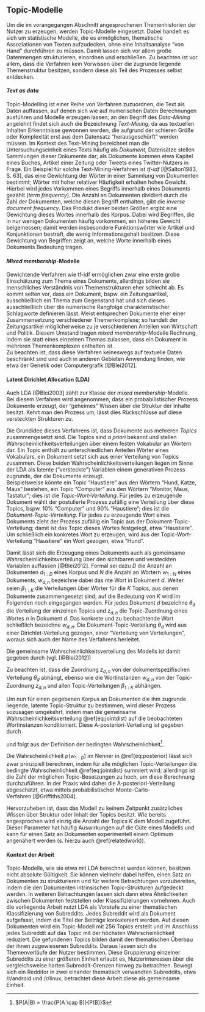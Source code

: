 ## Topic-Modelle {#topicmodelle}

Um die im vorangegangen Abschnitt angesprochenen Themenhistorien der Nutzer zu erzeugen, werden Topic-Modelle eingesetzt.
Dabei handelt es sich um statistische Modelle, die es ermöglichen, thematische Assoziationen von Texten aufzudecken, ohne eine Inhaltsanalyse "von Hand" durchführen zu müssen.
Damit lassen sich vor allem große Datenmengen strukturieren, einordnen und erschließen.
Zu beachten ist vor allem, dass die Verfahren kein Vorwissen über die zugrunde liegende Themenstruktur besitzen, sondern diese als Teil des Prozesses selbst entdecken.  

#### *Text as data*
Topic-Modelling ist einer Reihe von Verfahren zuzuordnen, die Text als Daten auffassen, auf denen sich wie auf numerischen Daten Berechnungen ausführen und Modelle erzeugen lassen; an den Begriff des *Data-Mining* angelehnt findet sich auch die Bezeichnung *Text-Mining*, da aus textuellen Inhalten Erkenntnisse gewonnen werden, die aufgrund der schieren Größe oder Komplexität erst aus dem Datensatz "herausgeschürft" werden müssen.
Im Kontext des Text-Mining bezeichnet man die Untersuchungseinheit eines Texts häufig als *Dokument*, Datensätze stellen Sammlungen dieser Dokumente dar; als Dokumente kommen etwa Kapitel eines Buches, Artikel einer Zeitung oder Tweets eines Twitter-Nutzers in Frage.
Ein Beispiel für solche Text-Mining-Verfahren ist *tf-idf*\ [@Salton1983, S. 63], das eine Gewichtung der Wörter in einer Sammlung von Dokumenten bestimmt; Wörter mit hoher relativer Häufigkeit erhalten hohes Gewicht.
Hierbei wird jedes Vorkommen eines Begriffs innerhalb eines Dokuments gezählt (*term frequency*).
Die Anzahl an Dokumenten dividiert durch die Zahl der Dokumenten, welche diesen Begriff enthalten, gibt die *inverse document frequency*.
Das Produkt dieser beiden Größen ergibt eine Gewichtung dieses Wortes innerhalb des Korpus.
Dabei wird Begriffen, die in nur wenigen Dokumenten häufig vorkommen, ein höheres Gewicht beigemessen; damit werden insbesondere Funktionswörter wie Artikel und Konjunktionen bestraft, die wenig Informationsgehalt besitzen.
Diese Gewichtung von Begriffen zeigt an, welche Worte innerhalb eines Dokuments Bedeutung tragen.

#### *Mixed membership*-Modelle
Gewichtende Verfahren wie tf-idf ermöglichen zwar eine erste grobe Einschätzung zum Thema eines Dokuments, allerdings bilden sie menschliches Verständnis von Themenstrukturen eher schlecht ab.
Es kommt selten vor, dass ein Dokument, bspw. ein Zeitungsartikel, ausschließlich ein Thema zum Gegenstand hat und sich dieses ausschließlich über die numerische Rangfolge charakteristischer Schlagworte definieren lässt.
Meist entsprechen Dokumente eher einer Zusammensetzung verschiedener Themenkomplexe; so handelt der Zeitungsartikel möglicherweise zu je verschiedenen Anteilen von Wirtschaft und Politik.
Diesem Umstand tragen *mixed membership*-Modelle Rechnung, indem sie statt eines einzelnen Themas zulassen, dass ein Dokument in mehreren Themenkomplexen enthalten ist.  
Zu beachten ist, dass diese Verfahren keineswegs auf textuelle Daten beschränkt sind und auch in anderen Gebieten Anwendung finden, wie etwa der Genetik oder Computergrafik\ [@Blei2012].

#### Latent Dirichlet Allocation (LDA)
Auch LDA\ [@Blei2003] zählt zur Klasse der *mixed membership*-Modelle.
Bei diesem Verfahren wird angenommen, dass ein probabilistischer Prozess Dokumente erzeugt, der "geheimes" Wissen über die Struktur der Inhalte besitzt.
Kehrt man den Prozess um, lässt dies Rückschlüsse auf diese versteckten Strukturen zu.

Die Grundidee dieses Verfahrens ist, dass Dokumente aus mehreren *Topics* zusammengesetzt sind.
Die Topics sind *a priori* bekannt und stellen Wahrscheinlichkeitsverteilungen über einem festen Vokabular an Wörtern dar.
Ein Topic enthält zu unterschiedlichen Anteilen Wörter eines Vokabulars, ein Dokument setzt sich aus einer Verteilung von Topics zusammen.
Diese beiden Wahrscheinlichkeitsverteilungen liegen im Sinne der LDA als latente ("versteckte") Variablen einem generativen Prozess zugrunde, der die Dokumente erzeugt.  
Beispielsweise könnte ein Topic "Haustiere" aus den Wörtern "Hund, Katze, Maus" bestehen, ein Topic "Computer" aus den Wörtern "Monitor, Maus, Tastatur"; dies ist die *Topic-Wort-Verteilung*.
Für jedes zu erzeugende Dokument wählt der postulierte Prozess zufällig eine Verteilung über diese Topics, bspw. 10% "Computer" und 90% "Haustiere"; dies ist die *Dokument-Topic-Verteilung*.
Für jedes zu erzeugende Wort eines Dokuments zieht der Prozess zufällig ein Topic aus der Dokument-Topic-Verteilung; damit ist das Topic dieses Wortes festgelegt, etwa "Haustiere".
Um schließlich ein konkretes Wort zu erzeugen, wird aus der Topic-Wort-Verteilung "Haustiere" ein Wort gezogen, etwa "Hund".

Damit lässt sich die Erzeugung eines Dokuments auch als gemeinsame Wahrscheinlichkeitsverteilung über den sichtbaren und versteckten Variablen auffassen\ [@Blei2012].
Formal sei dazu $D$ die Anzahl an Dokumenten $d_{1:D}$ eines Korpus und $N$ die Anzahl an Wörtern $w_{1:N}$ eines Dokuments, $w_{d,n}$ bezeichne dabei das $n$te Wort in Dokument $d$.
Weiter seien $\beta_{1:K}$ die Verteilungen über Wörter für die $K$ Topics, aus denen Dokumente zusammengesetzt sind; auf die Bedeutung von $K$ wird im Folgenden noch eingegangen werden.
Für jedes Dokument $d$ bezeichne $\theta_d$ die Verteilung der einzelnen Topics und $z_{d,n}$ die Topic-Zuordnung eines Wortes $n$ in Dokument $d$.
Das konkrete und zu beobachtende Wort schließlich bezeichne $w_{d,n}$.
Die Dokument-Topic-Verteilung $\theta_{d}$ wird aus einer Dirichlet-Verteilung gezogen, einer "Verteilung von Verteilungen", woraus sich auch der Name des Verfahrens herleitet.

Die gemeinsame Wahrscheinlichkeitsverteilung des Modells ist damit gegeben durch (vgl.\ [@Blei2012])

\begin{equation}
p(\beta, \theta, z, w) = \prod_{i=1}^{K}p(\beta_i) \prod_{d=1}^{D}p(\theta_d)\left( \prod_{n=1}^{N}p(z_{d,n} | \theta_{d})p(w_{d,n}|\beta_{1:K}, z_{d,n}) \right).
(\#eq:jointdist)
\end{equation}

Zu beachten ist, dass die Zuordnung $z_{d,n}$ von der dokumentspezifischen Verteilung $\theta_d$ abhängt, ebenso wie die Wortinstanzen $w_{d,n}$ von der Topic-Zuordnung $z_{d,n}$ und allen Topic-Verteilungen $\beta_{1:K}$ abhängen.

Um nun für einen gegebenen Korpus an Dokumenten die ihm zugrunde liegende, latente Topic-Struktur zu bestimmen, wird dieser Prozess sozusagen umgekehrt, indem man die gemeinsame Wahrscheinlichkeitsverteilung \@ref(eq:jointdist) auf die beobachteten Wortinstanzen konditioniert.
Diese A-posteriori-Verteilung ist gegeben durch

\begin{equation}
p(\beta, \theta, z | w) = \frac{p(\beta_{1:K}, \theta_{1:D}, z_{1:D}, w_{1:D})}{p(w_{1:D})}.
(\#eq:posterior)
\end{equation}

und folgt aus der Definition der bedingten Wahrscheinlichkeit^[$P(A|B) = \frac{P(A \cap B)}{P(B)}$].

Die Wahrscheinlichkeit $p(w_{1:D})$ im Nenner in \@ref(eq:posterior) lässt sich zwar prinzipiell berechnen, indem für alle möglichen Topic-Verteilungen die bedingte Wahrscheinlichkeit \@ref(eq:jointdist) summiert wird; allerdings ist die Zahl der möglichen Topic-Besetzungen zu hoch, um diese Berechnung durchzuführen.
In der Praxis wird daher die A-posteriori-Verteilung abgeschätzt, etwa mittels probabilistischer Monte-Carlo-Verfahren\ [@Griffiths2004].

Hervorzuheben ist, dass das Modell zu keinem Zeitpunkt zusätzliches Wissen über Struktur oder Inhalt der Topics besitzt.
Wie bereits angesprochen wird einzig die Anzahl der Topics $K$ dem Modell zugeführt.
Dieser Parameter hat häufig Auswirkungen auf die Güte eines Modells und kann für einen Satz an Dokumenten experimentell einem Optimum angenähert werden (s. hierzu auch \@ref(relatedwork)).

#### Kontext der Arbeit
Topic-Modelle, wie sie etwa mit LDA berechnet werden können, besitzen nicht absolute Gültigkeit.
Sie können vielmehr dabei helfen, einen Satz an Dokumenten zu strukturieren und für weitere Betrachtungen vorzubereiten, indem die den Dokumenten intrinsischen Topic-Strukturen aufgedeckt werden.
In weiteren Betrachtungen lassen sich dann etwa Ähnlichkeiten zwischen Dokumenten feststellen oder Klassifizierungen vornehmen.
Auch die vorliegende Arbeit nutzt LDA als Vorstufe zu einer thematischen Klassifizierung von Subreddits.
Jedes Subreddit wird als Dokument aufgefasst, indem die Titel der Beiträge konkateniert werden.
Auf diesen Dokumenten wird ein Topic-Modell mit 256 Topics erstellt und im Anschluss jedes Subreddit auf das Topic mit der höchsten Wahrscheinlichkeit reduziert.
Die gefundenen Topics bilden damit den thematischen Überbau der ihnen zugewiesenen Subreddits.
Daraus lassen sich die Themenverläufe der Nutzer bestimmen.
Diese Gruppierung einzelner Subreddits zu einer größeren Einheit erlaubt es, Nutzerinteressen über die vergleichsweise harten Subreddit-Grenzen hinweg zu betrachten.
Bewegt sich ein Redditor in zwei einander thematisch verwandten Subreddits, etwa /r/android und /r/linux, betrachtet diese Arbeit diese als gemeinsame Einheit.
